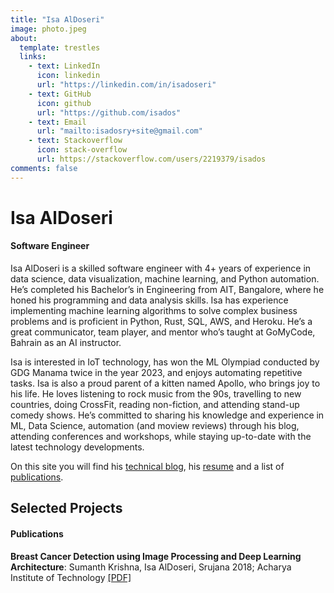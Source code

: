 ```yaml
---
title: "Isa AlDoseri"
image: photo.jpeg
about:
  template: trestles
  links:
    - text: LinkedIn
      icon: linkedin
      url: "https://linkedin.com/in/isadoseri"
    - text: GitHub
      icon: github
      url: "https://github.com/isados"
    - text: Email
      url: "mailto:isadosry+site@gmail.com"
    - text: Stackoverflow
      icon: stack-overflow
      url: https://stackoverflow.com/users/2219379/isados
comments: false
---
```

::: {.column-page}

<span><h1>Isa AlDoseri</h1> <h4>Software Engineer</h4></span>


Isa AlDoseri is a skilled software engineer with 4+ years of experience in data science, data visualization, machine learning, and Python automation. He's completed his Bachelor's in Engineering from AIT, Bangalore, where he honed his programming and data analysis skills. Isa has experience implementing machine learning algorithms to solve complex business problems and is proficient in Python, Rust, SQL, AWS, and Heroku. He's a great communicator, team player, and mentor who's taught at GoMyCode, Bahrain as an AI instructor.

Isa is interested in IoT technology, has won the ML Olympiad conducted by GDG Manama twice in the year 2023, and enjoys automating repetitive tasks. Isa is also a proud parent of a kitten named Apollo, who brings joy to his life. He loves listening to rock music from the 90s, travelling to new countries, doing CrossFit, reading non-fiction, and attending stand-up comedy shows. He's committed to sharing his knowledge and experience in ML, Data Science, automation (and moview reviews) through his blog, attending conferences and workshops, while staying up-to-date with the latest technology developments.

On this site you will find his [technical blog](blog.html), his [resume](resume.pdf) and a list of [publications](papers).
<p></p>

## Selected Projects

#### Publications

**Breast Cancer Detection using Image Processing and Deep Learning Architecture**: Sumanth Krishna, Isa AlDoseri, Srujana 2018; Acharya Institute of Technology [[PDF]](/papers/breast-cancer-paper.pdf)</p>


<!-- #### Python Packages -->

:::